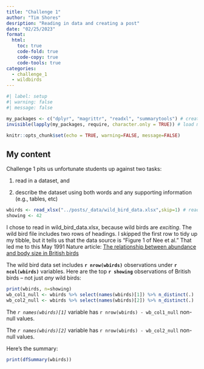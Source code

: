 ```yaml
---
title: "Challenge 1"
author: "Tim Shores"
desription: "Reading in data and creating a post"
date: "02/25/2023"
format:
  html:
    toc: true
    code-fold: true
    code-copy: true
    code-tools: true
categories:
  - challenge_1
  - wildbirds
---
```

```r
#| label: setup
#| warning: false
#| message: false

my_packages <- c("dplyr", "magrittr", "readxl", "summarytools") # create vector of packages
invisible(lapply(my_packages, require, character.only = TRUE)) # load multiple packages

knitr::opts_chunk$set(echo = TRUE, warning=FALSE, message=FALSE)
```

## My content

Challenge 1 pits us unfortunate students up against two tasks:

1)  read in a dataset, and

2)  describe the dataset using both words and any supporting information (e.g., tables, etc)

```r
wbirds <- read_xlsx("../posts/_data/wild_bird_data.xlsx",skip=1) # read in data
showing <- 42
```

I chose to read in wild_bird_data.xlsx, because wild birds are *exciting*. The wild bird file includes two rows of headings. I skipped the first row to tidy up my tibble, but it tells us that the data source is "Figure 1 of Nee et al." That led me to this May 1991 Nature article: [The relationship between abundance and body size in British birds](https://www.nature.com/articles/351312a0)

The wild bird data set includes **`r nrow(wbirds)`** observations under **`r ncol(wbirds)`** variables. Here are the top **`r showing`** observations of British birds -- not just *any* wild birds:

```r
print(wbirds, n=showing)
wb_col1_null <- wbirds %>% select(names(wbirds)[1]) %>% n_distinct(.)
wb_col2_null <- wbirds %>% select(names(wbirds)[2]) %>% n_distinct(.)
```

The *`r names(wbirds)[1]`* variable has `r nrow(wbirds) - wb_col1_null` non-null values.

The *`r names(wbirds)[2]`* variable has `r nrow(wbirds) - wb_col2_null` non-null values.

Here's the summary:

```r
print(dfSummary(wbirds))
```